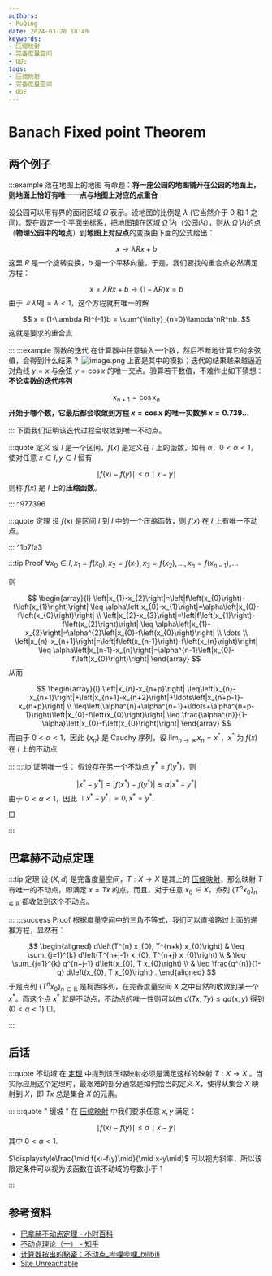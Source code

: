 ```yaml
---
authors:
- PuQing
date: 2024-03-28 18:49
keywords:
- 压缩映射
- 完备度量空间
- ODE
tags:
- 压缩映射
- 完备度量空间
- ODE
---
```

# Banach Fixed point Theorem

## 两个例子

:::example 落在地图上的地图
有命题：**将一座公园的地图铺开在公园的地面上，则地面上恰好有唯一一点与地图上对应的点重合**

设公园可以用有界的面闭区域 $\bar{\Omega}$ 表示。设地图的比例是 $\lambda$ (它当然介于 0 和 1 之间)。现在固定一个平面坐标系，把地图铺在区域 $\bar{\Omega}$ 内（公园内），则从 $\bar{\Omega}$ 内的点（**物理公园中的地点**）到**地图上对应点**的变换由下面的公式给出：


<!--truncate-->
$$
x \to \lambda Rx+b
$$
这里 $R$ 是一个旋转变换，$b$ 是一个平移向量。于是，我们要找的重合点必然满足方程：

$$
x = \lambda Rx+b \to (1-\lambda R)x=b
$$
由于 $\left \| \lambda R \right \|=\lambda<1$，这个方程就有唯一的解

$$
x = (1-\lambda R)^{-1}b = \sum^{\infty}_{n=0}\lambda^nR^nb.
$$
这就是要求的重合点

:::
:::example 函数的迭代
在计算器中任意输入一个数，然后不断地计算它的余弦值，会得到什么结果？
![image.png](https://images.puqing.work/2024/03/29/66061fb5c7ae4.png)
上面是其中的模拟；迭代的结果越来越逼近对角线 $y=x$ 与余弦 $y=\cos x$ 的唯一交点。验算若干数值，不难作出如下猜想：**不论实数的迭代序列**

$$
x_{n+1} = \cos x_{n}
$$
**开始于哪个数，它最后都会收敛到方程 $x=\cos x$ 的唯一实数解 $x=0.739\dots$**

:::
下面我们证明该迭代过程会收敛到唯一不动点。

:::quote 定义
设 $I$ 是一个区间，$f(x)$ 是定义在 $I$ 上的函数，如有 $\alpha$，$0<\alpha <1$，使对任意 $x \in I,y \in I$ 恒有

$$
\mid f(x)-f(y) \mid \le \alpha\mid x-y\mid
$$
则称 $f(x)$ 是 $I$ 上的**压缩函数**。

:::
^977396

:::quote 定理
设 $f(x)$ 是区间 $I$ 到 $I$ 中的一个压缩函数，则 $f(x)$ 在 $I$ 上有唯一不动点。

:::
^1b7fa3

:::tip Proof
$\forall x_{0} \in I, x_{1}=f\left(x_{0}\right), x_{2}=f\left(x_{1}\right), x_{3}=f\left(x_{2}\right), \ldots, x_{n}=f\left(x_{n-1}\right), \ldots$

则

$$
\begin{array}{l}
\left|x_{1}-x_{2}\right|=\left|f\left(x_{0}\right)-f\left(x_{1}\right)\right| \leq \alpha\left|x_{0}-x_{1}\right|=\alpha\left|x_{0}-f\left(x_{0}\right)\right| \\
\left|x_{2}-x_{3}\right|=\left|f\left(x_{1}\right)-f\left(x_{2}\right)\right| \leq \alpha\left|x_{1}-x_{2}\right|=\alpha^{2}\left|x_{0}-f\left(x_{0}\right)\right| \\
\dots \\
\left|x_{n}-x_{n+1}\right|=\left|f\left(x_{n-1}\right)-f\left(x_{n}\right)\right| \leq \alpha\left|x_{n-1}-x_{n}\right|=\alpha^{n-1}\left|x_{0}-f\left(x_{0}\right)\right|
\end{array}
$$
从而

$$
\begin{array}{l}
\left|x_{n}-x_{n+p}\right| \leq\left|x_{n}-x_{n+1}\right|+\left|x_{n+1}-x_{n+2}\right|+\ldots\left|x_{n+p-1}-x_{n+p}\right| \\
\leq\left(\alpha^{n}+\alpha^{n+1}+\ldots+\alpha^{n+p-1}\right)\left|x_{0}-f\left(x_{0}\right)\right| \leq \frac{\alpha^{n}}{1-\alpha}\left|x_{0}-f\left(x_{0}\right)\right|
\end{array}
$$
而由于 $0<\alpha<1$，因此 $\{x_{n}\}$ 是 Cauchy 序列，设 $\lim_{n \to \infty}x_{n}=x^*$，$x^*$ 为 $f(x)$ 在 $I$ 上的不动点

:::
:::tip 证明唯一性：
假设存在另一个不动点 $y^*=f(y^*)$，则

$$
\left|x^{*}-y^{*}\right|=\left|f\left(x^{*}\right)-f\left(y^{*}\right)\right| \leq \alpha\left|x^{*}-y^{*}\right|
$$
由于 $0<\alpha<1$，因此 $\mid x^*-y^*\mid=0,x^*=y^*$.

$\Box$

:::
## 巴拿赫不动点定理

:::tip 定理
设 $(X,d)$ 是完备度量空间，$T:X \to X$ 是其上的 [压缩映射](./d5b7b998#%5E977396)，那么映射 $T$ 有唯一的不动点，即满足 $x=Tx$ 的点。而且，对于任意 $x_{0} \in X$，点列 $\{T^nx_{0}\}_{n \in \mathbb{R}}$ 都收敛到这个不动点。

:::
:::success Proof
根据度量空间中的三角不等式，我们可以直接略过上面的递推方程，显然有：

$$
\begin{aligned}
d\left(T^{n} x_{0}, T^{n+k} x_{0}\right) & \leq \sum_{j=1}^{k} d\left(T^{n+j-1} x_{0}, T^{n+j} x_{0}\right) \\
& \leq \sum_{j=1}^{k} q^{n+j-1} d\left(x_{0}, T x_{0}\right) \\
& \leq \frac{q^{n}}{1-q} d\left(x_{0}, T x_{0}\right) .
\end{aligned}
$$
于是点列 $\{T^nx_{0}\}_{n \in \mathbb{R}}$ 是柯西序列，在完备度量空间 $X$ 之中自然的收敛到某一个 $x^*$。而这个点 $x^*$ 就是不动点，不动点的唯一性则可以由 $d(Tx,Ty)\le qd(x,y)$ 得到 ($0<q<1$) $\Box$。

:::
## 后话

:::quote 不动域
在 [定理](./d5b7b998#%5E1b7fa3) 中提到该压缩映射必须是满足这样的映射 $T:X\to X$ 。当实际应用这个定理时，最艰难的部分通常是如何恰当的定义 $X$，使得从集合 $X$ 映射到 $X$，即 $Tx$ 总是集合 $X$ 的元素。

:::
:::quote " 缓坡 "
在 [压缩映射](./d5b7b998#%5E977396) 中我们要求任意 $x,y$ 满足：

$$
\mid f(x)-f(y) \mid \le \alpha\mid x-y\mid
$$
其中 $0<\alpha<1$.

$\displaystyle\frac{\mid f(x)-f(y)\mid}{\mid x-y\mid}$ 可以视为斜率，所以该限定条件可以视为该函数在该不动域的导数小于 1

:::
## 参考资料

- [巴拿赫不动点定理 - 小时百科](https://wuli.wiki/online/ConMap.html)
- [不动点理论（一） - 知乎](https://zhuanlan.zhihu.com/p/641491255)
- [计算器按出的秘密：不动点_哔哩哔哩_bilibili](https://www.bilibili.com/video/BV1bD4y1Q7wY/?spm_id_from=333.788.recommend_more_video.6&amp;vd_source=5890eec9b2a60d9ae9a403fd2aad7881)
- [Site Unreachable](https://zh.wikipedia.org/zh-cn/%E5%B7%B4%E6%8B%BF%E8%B5%AB%E4%B8%8D%E5%8A%A8%E7%82%B9%E5%AE%9A%E7%90%86)
